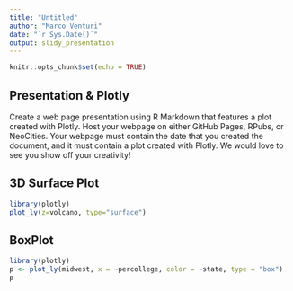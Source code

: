 ```yaml
---
title: "Untitled"
author: "Marco Venturi"
date: "`r Sys.Date()`"
output: slidy_presentation
---
```



```r
knitr::opts_chunk$set(echo = TRUE)
```

## Presentation & Plotly

Create a web page presentation using R Markdown that features a plot created with Plotly. Host your webpage on either GitHub Pages, RPubs, or NeoCities. Your webpage must contain the date that you created the document, and it must contain a plot created with Plotly. We would love to see you show off your creativity!

## 3D Surface Plot

```r
library(plotly)
plot_ly(z=volcano, type="surface")
```

## BoxPlot

```r
library(plotly)
p <- plot_ly(midwest, x = ~percollege, color = ~state, type = "box")
p

```
